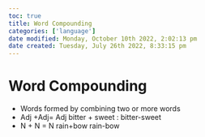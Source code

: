 ```yaml
---
toc: true
title: Word Compounding
categories: ['language']
date modified: Monday, October 10th 2022, 2:02:13 pm
date created: Tuesday, July 26th 2022, 8:33:15 pm
---
```


# Word Compounding
- Words formed by combining two or more words
- Adj +Adj= Adj bitter + sweet : bitter-sweet
- N + N = N rain+bow rain-bow



